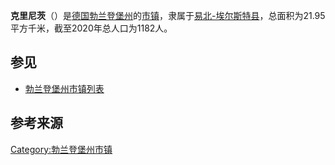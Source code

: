 {{noteTA|G1=德国地名|G2=Landkreis|G3=单位}}
{{Infobox Germany municipality
|district = [[易北-埃尔斯特县|易北-埃尔斯特县]]
| footnotes = 资料最后更新：{{date|2021-06-20|iso}}
}}
'''克里尼茨'''（{{lang-de|Crinitz}}）是[[德国|德国]][[勃兰登堡州|勃兰登堡州]]的[[市镇_(德国)|市镇]]，隶属于[[易北-埃尔斯特县|易北-埃尔斯特县]]，总面积为21.95平方千米，截至2020年总人口为1182人。

== 参见 ==
*[[勃兰登堡州市镇列表|勃兰登堡州市镇列表]]

== 参考来源 ==
{{reflist}}

{{易北-埃尔斯特县行政区划}}
{{Authority control}}
{{DEFAULTSORT:Crinitz}}
[[Category:勃兰登堡州市镇|Category:勃兰登堡州市镇]]